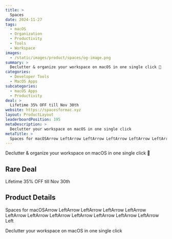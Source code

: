 ```yaml
---
title: >
  Spaces
date: 2024-11-27
tags:
  - macOS
  - Organization
  - Productivity
  - Tools
  - Workspace
images:
  - /static/images/product/spaces/og-image.png
summary: >
  Declutter & organize your workspace on macOS in one single click 🎊
categories:
  - Developer Tools
  - MacOS Apps
subcategories:
  - macOS Apps
  - Productivity
deal: >
  Lifetime 35% OFF till Nov 30th
website: https://spacesformac.xyz
layout: ProductLayout
leaderboardPosition: 195
metaDescription: >
  Declutter your workspace on macOS in one single click
metaTitle: >
  Spaces for macOSArrow LeftArrow LeftArrow LeftArrow LeftArrow LeftArrow LeftArrow LeftArrow LeftArrow LeftArrow LeftArrow LeftArrow Left
---
```

Declutter & organize your workspace on macOS in one single click 🎊

## Rare Deal

Lifetime 35% OFF till Nov 30th

## Product Details

Spaces for macOSArrow LeftArrow LeftArrow LeftArrow LeftArrow LeftArrow LeftArrow LeftArrow LeftArrow LeftArrow LeftArrow LeftArrow Left

Declutter your workspace on macOS in one single click
